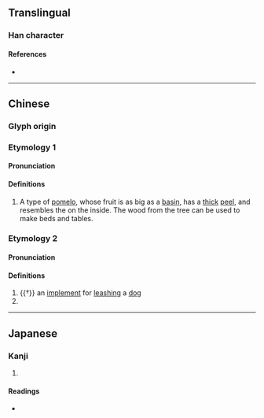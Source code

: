 {{character info}}
==Translingual==

===Han character===
{{Han char|rn=75|rad=木|as=09|sn=13|four=47947|canj=DRSE|ids=⿰木叚}}

====References====
* {{Han ref|kx=0537.240|dkj=15076|dj=0925.090|hdz=21257.020|uh=6935|ud=26933|bh=DDD9|bd=56793}}

----

==Chinese==
{{zh-forms}}

===Glyph origin===
{{Han etym}}

===Etymology 1===

====Pronunciation====
{{zh-pron
|m=jiǎ
|c=gaa2
|mn=ká
|mc=y
|oc=y
|ma=
|cat=n
}}

====Definitions====
{{zh-hanzi}}

# {{lb|zh|archaic}} A type of [[pomelo]], whose fruit is as big as a [[basin]], has a [[thick]] [[peel]], and resembles the {{vern|trifoliate orange}} on the inside. The wood from the tree can be used to make beds and tables.

===Etymology 2===

====Pronunciation====
{{zh-pron
|m=jiā
|c=gaa1
|cat=n
}}

====Definitions====
{{zh-hanzi}}

# {{†}} an [[implement]] for [[leash]]ing a [[dog]]
# {{zh-alt-form|枷|[[cangue]]}}

----

==Japanese==

===Kanji===
{{ja-kanji|grade=|rs=木09}}

# {{rfdef|ja|sort=木09}}

====Readings====
* {{ja-readings|on=[[か]] (ka), [[け]] (ke), [[げ]] (ge)|kun=[[くい]] (kui)}}